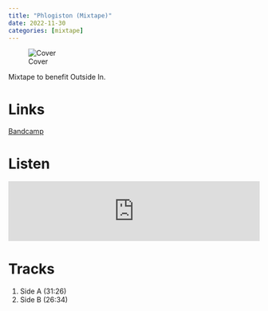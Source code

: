 ```yaml
---
title: "Phlogiston (Mixtape)"
date: 2022-11-30
categories: [mixtape]
---
```


![Cover](cover.jpeg) 

Mixtape to benefit Outside In.

# Links

[Bandcamp](https://ooray.bandcamp.com/album/phlogiston-mixtape){.btn .btn-primary role="button"} 

# Listen

<iframe style="border: 0; width: 100%; height: 120px;" src="https://bandcamp.com/EmbeddedPlayer/album=3600600574/size=large/bgcol=ffffff/linkcol=0687f5/tracklist=false/artwork=small/transparent=true/" seamless><a href="https://ooray.bandcamp.com/album/phlogiston-mixtape">Phlogiston Mixtape by The OO-Ray</a></iframe>

# Tracks

1. Side A (31:26)
2. Side B (26:34)